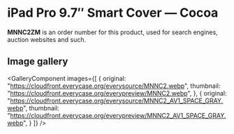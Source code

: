 
# iPad Pro 9.7″ Smart Cover — Cocoa

<Callout type='info' emoji='👉🏻'>**MNNC2ZM** is an order number for this product, used for search engines, auction websites and such.</Callout>

## Image gallery

<GalleryComponent
    images={[
      {
        original: "https://cloudfront.everycase.org/everysource/MNNC2.webp",
        thumbnail: "https://cloudfront.everycase.org/everypreview/MNNC2.webp",
      },
      {
        original: "https://cloudfront.everycase.org/everysource/MNNC2_AV1_SPACE_GRAY.webp",
        thumbnail: "https://cloudfront.everycase.org/everypreview/MNNC2_AV1_SPACE_GRAY.webp",
      }
    ]}
  />
